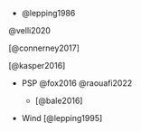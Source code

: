 -   @lepping1986

@velli2020

[@connerney2017]

[@kasper2016]

-   PSP @fox2016 @raouafi2022

    -   [@bale2016]

-   Wind [@lepping1995]